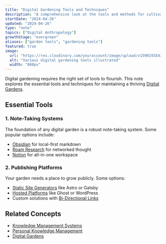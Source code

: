 ```yaml
---
title: "Digital Gardening Tools and Techniques"
description: "A comprehensive look at the tools and methods for cultivating your digital garden"
startDate: "2024-04-26"
updated: "2024-04-26"
type: "note"
topics: ["Digital Anthropology"]
growthStage: "evergreen"
aliases: ["garden tools", "gardening tools"]
featured: true
image: 
  url: "https://res.cloudinary.com/youraccount/image/upload/v1590193543/notes/garden-tools.png"
  alt: "Various digital gardening tools illustrated"
  width: "880px"
---
```



Digital gardening requires the right set of tools to flourish. This note explores the essential tools and techniques for maintaining a thriving [Digital Gardens](/notes/digital-gardens).

## Essential Tools

### 1. Note-Taking Systems

<RemoteImage
  src="https://res.cloudinary.com/dg3gyk0gu/image/upload/c_scale,w_1457/v1590193543/maggieappleton.com/notes/datatags.png"
  alt="Example of a note-taking system with colored tags"
  width="880px"
/>

The foundation of any digital garden is a robust note-taking system. Some popular options include:
- [Obsidian](/notes/obsidian) for local-first markdown
- [Roam Research](/notes/roam-research) for networked thought
- [Notion](/notes/notion) for all-in-one workspace

### 2. Publishing Platforms

Your garden needs a place to grow publicly. Some options:
- [Static Site Generators](/notes/static-site-generators) like Astro or Gatsby
- [Hosted Platforms](/notes/hosted-platforms) like Ghost or WordPress
- Custom solutions with [Bi-Directional Links](/notes/bi-directional-links)

## Related Concepts

- [Knowledge Management Systems](/notes/knowledge-management-systems)
- [Personal Knowledge Management](/notes/personal-knowledge-management)
- [Digital Gardens](/notes/digital-gardens)


